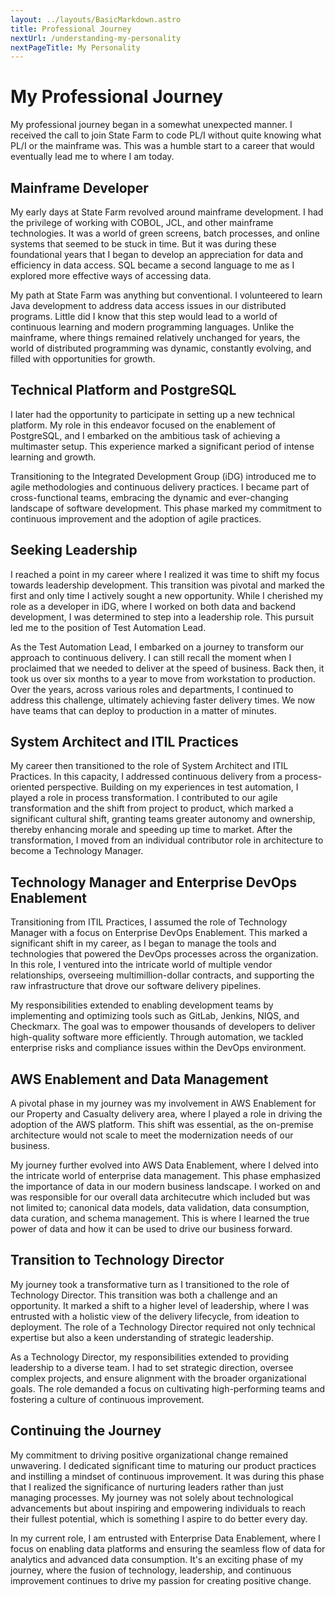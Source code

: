 ---
layout: ../layouts/BasicMarkdown.astro
title: Professional Journey
nextUrl: /understanding-my-personality
nextPageTitle: My Personality
---
# My Professional Journey
My professional journey began in a somewhat unexpected manner. I received the call to join State Farm to code PL/I without quite knowing what PL/I or the mainframe was. This was a humble start to a career that would eventually lead me to where I am today.

## Mainframe Developer 
My early days at State Farm revolved around mainframe development. I had the privilege of working with COBOL, JCL, and other mainframe technologies. It was a world of green screens, batch processes, and online systems that seemed to be stuck in time. But it was during these foundational years that I began to develop an appreciation for data and efficiency in data access. SQL became a second language to me as I explored more effective ways of accessing data.

My path at State Farm was anything but conventional. I volunteered to learn Java development to address data access issues in our distributed programs. Little did I know that this step would lead to a world of continuous learning and modern programming languages. Unlike the mainframe, where things remained relatively unchanged for years, the world of distributed programming was dynamic, constantly evolving, and filled with opportunities for growth.

## Technical Platform and PostgreSQL
I later had the opportunity to participate in setting up a new technical platform. My role in this endeavor focused on the enablement of PostgreSQL, and I embarked on the ambitious task of achieving a multimaster setup. This experience marked a significant period of intense learning and growth.

Transitioning to the Integrated Development Group (iDG) introduced me to agile methodologies and continuous delivery practices. I became part of cross-functional teams, embracing the dynamic and ever-changing landscape of software development. This phase marked my commitment to continuous improvement and the adoption of agile practices.

## Seeking Leadership
I reached a point in my career where I realized it was time to shift my focus towards leadership development. This transition was pivotal and marked the first and only time I actively sought a new opportunity. While I cherished my role as a developer in iDG, where I worked on both data and backend development, I was determined to step into a leadership role. This pursuit led me to the position of Test Automation Lead.

As the Test Automation Lead, I embarked on a journey to transform our approach to continuous delivery. I can still recall the moment when I proclaimed that we needed to deliver at the speed of business. Back then, it took us over six months to a year to move from workstation to production. Over the years, across various roles and departments, I continued to address this challenge, ultimately achieving faster delivery times. We now have teams that can deploy to production in a matter of minutes.

## System Architect and ITIL Practices
My career then transitioned to the role of System Architect and ITIL Practices. In this capacity, I addressed continuous delivery from a process-oriented perspective. Building on my experiences in test automation, I played a role in process transformation. I contributed to our agile transformation and the shift from project to product, which marked a significant cultural shift, granting teams greater autonomy and ownership, thereby enhancing morale and speeding up time to market. After the transformation, I moved from an individual contributor role in architecture to become a Technology Manager.

## Technology Manager and Enterprise DevOps Enablement
Transitioning from ITIL Practices, I assumed the role of Technology Manager with a focus on Enterprise DevOps Enablement. This marked a significant shift in my career, as I began to manage the tools and technologies that powered the DevOps processes across the organization. In this role, I ventured into the intricate world of multiple vendor relationships, overseeing multimillion-dollar contracts, and supporting the raw infrastructure that drove our software delivery pipelines.

My responsibilities extended to enabling development teams by implementing and optimizing tools such as GitLab, Jenkins, NIQS, and Checkmarx. The goal was to empower thousands of developers to deliver high-quality software more efficiently. Through automation, we tackled enterprise risks and compliance issues within the DevOps environment.

## AWS Enablement and Data Management 
A pivotal phase in my journey was my involvement in AWS Enablement for our Property and Casualty delivery area, where I played a role in driving the adoption of the AWS platform. This shift was essential, as the on-premise architecture would not scale to meet the modernization needs of our business. 

My journey further evolved into AWS Data Enablement, where I delved into the intricate world of enterprise data management. This phase emphasized the importance of data in our modern business landscape. I worked on and was responsible for our overall data architecutre which included but was not limited to; canonical data models, data validation, data consumption, data curation, and schema management.  This is where I learned the true power of data and how it can be used to drive our business forward.

## Transition to Technology Director
My journey took a transformative turn as I transitioned to the role of Technology Director. This transition was both a challenge and an opportunity. It marked a shift to a higher level of leadership, where I was entrusted with a holistic view of the delivery lifecycle, from ideation to deployment. The role of a Technology Director required not only technical expertise but also a keen understanding of strategic leadership.

As a Technology Director, my responsibilities extended to providing leadership to a diverse team. I had to set strategic direction, oversee complex projects, and ensure alignment with the broader organizational goals. The role demanded a focus on cultivating high-performing teams and fostering a culture of continuous improvement.

## Continuing the Journey
My commitment to driving positive organizational change remained unwavering. I dedicated significant time to maturing our product practices and instilling a mindset of continuous improvement. It was during this phase that I realized the significance of nurturing leaders rather than just managing processes. My journey was not solely about technological advancements but about inspiring and empowering individuals to reach their fullest potential, which is something I aspire to do better every day.

In my current role, I am entrusted with Enterprise Data Enablement, where I focus on enabling data platforms and ensuring the seamless flow of data for analytics and advanced data consumption. It's an exciting phase of my journey, where the fusion of technology, leadership, and continuous improvement continues to drive my passion for creating positive change.